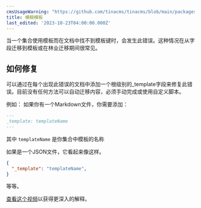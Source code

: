 ```yaml
---
cmsUsageWarning: "https://github.com/tinacms/tinacms/blob/main/packages/@tinacms/graphql/src/database/util.ts"
title: 模糊模板
last_edited: '2023-10-23T04:00:00.000Z'
---
```


当一个集合使用模板而在文档中找不到模板键时，会发生此错误。这种情况在从字段迁移到模板或在林业迁移期间很常见。

## 如何修复

可以通过在每个出现此错误的文档中添加一个根级别的\_template字段来修复此错误。目前没有任何方法可以自动迁移内容，必须手动完成或使用自定义脚本。

例如：
如果你有一个Markdown文件，你需要添加：

```markdown
---
_template: templateName
---
```

其中 `templateName` 是你集合中模板的名称

如果是一个JSON文件，它看起来像这样。

```json
{
  "_template": "templateName",
}
```

等等。

[查看这个视频](https://www.loom.com/share/077e2a626f4246b1b680526433ef1e33?sid=612ce485-d386-479b-a9c2-1de55ec6f24c "Ambiguous Template Video")以获得更深入的解释。